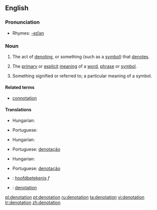 ==English==
{{wikipedia}}
===Pronunciation===
* Rhymes: [[Rhymes:English:-eɪʃǝn|-eɪʃǝn]]

===Noun===
{{en-noun}}

# The act of [[denoting]], or something (such as a [[symbol]]) that [[denote]]s.
# {{semantics}} The [[primary]] or [[explicit]] [[meaning]] of a [[word]], [[phrase]] or [[symbol]].
# {{semantics}} Something signified or referred to; a particular meaning of a symbol.

====Related terms====
* [[connotation]]

====Translations====
{{trans-top|act of denoting}}
* Hungarian: {{t|hu|megjelölés}}
{{trans-mid}}
* Portuguese: {{t+|pt|denotação|f}}
{{trans-bottom}}

{{trans-top|primary or explicit meaning}}
* Hungarian: {{t|hu|jelentés}}
{{trans-mid}}
* Portuguese: [[denotação]] {{f}}
{{trans-bottom}}

{{trans-top|something signified or referred to}}
* Hungarian: {{t+|hu|jel}}
{{trans-mid}}
* Portuguese: [[denotação]] {{f}}
{{trans-bottom}}

{{checktrans-top}}
* {{ttbc|Dutch}}: [[hoofdbetekenis]] ''f''
* {{ttbc|Spanish}}: [[denotation]]
{{checktrans-bottom}}

[[pl:denotation]]
[[pt:denotation]]
[[ru:denotation]]
[[ta:denotation]]
[[vi:denotation]]
[[tr:denotation]]
[[zh:denotation]]